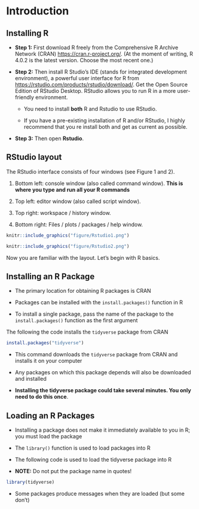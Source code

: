 # Introduction {#intro}

## Installing R

- **Step 1:** First download R freely from the Comprehensive R Archive Network (CRAN) [https://cran.r-project.org/](https://cran.r-project.org/).
(At the moment of writing, R 4.0.2  is the latest version. Choose the most recent one.)

- **Step 2:** Then install R Studio’s IDE (stands for integrated development environment), a powerful user interface for R from [https://rstudio.com/products/rstudio/download/](https://rstudio.com/products/rstudio/download/). Get the Open Source Edition of RStudio Desktop. RStudio allows you to run R in a more user-friendly environment.

   - You need to install **both** R and Rstudio to use RStudio.

   - If you have a pre-existing installation of R and/or RStudio, I highly recommend that you re install both and get as current as possible. 

- **Step 3:** Then open **Rstudio**.


## RStudio layout

The RStudio interface consists of four windows (see Figure 1 and 2).

1.	Bottom left: console window (also called command window). **This is where you type and run all your R commands**

2.	Top left: editor window (also called script window). 

3.	Top right: workspace / history window.

4.	Bottom right: Files / plots / packages / help window.


```r
knitr::include_graphics("figure/Rstudio1.png")
```


```r
knitr::include_graphics("figure/Rstudio2.png")
```


Now you are familiar with the layout. Let's begin with R basics.


## Installing an R Package

<!-- http://jtleek.com/modules/01_DataScientistToolbox/02_09_installingRPackages/#3-->

- The primary location for obtaining R packages is CRAN

- Packages can be installed with the `install.packages()` function in R

- To install a single package, pass the name of the package to the `install.packages()` function as the first argument

The following the code installs the `tidyverse` package from CRAN

```r
install.packages("tidyverse")
```

- This command downloads the `tidyverse` package from CRAN and installs it on your computer

- Any packages on which this package depends will also be downloaded and installed

- **Installing the tidyverse package could take several minutes. You only need to do this once**.


## Loading an R Packages

- Installing a package does not make it immediately available to you in R; you must load the package

- The `library()` function is used to load packages into R

- The following code is used to load the tidyverse package into R

- **NOTE:** Do not put the package name in quotes!

```r
library(tidyverse)
```

- Some packages produce messages when they are loaded (but some don't)

<!-- https://rpubs.com/venkatritch/333327-->


